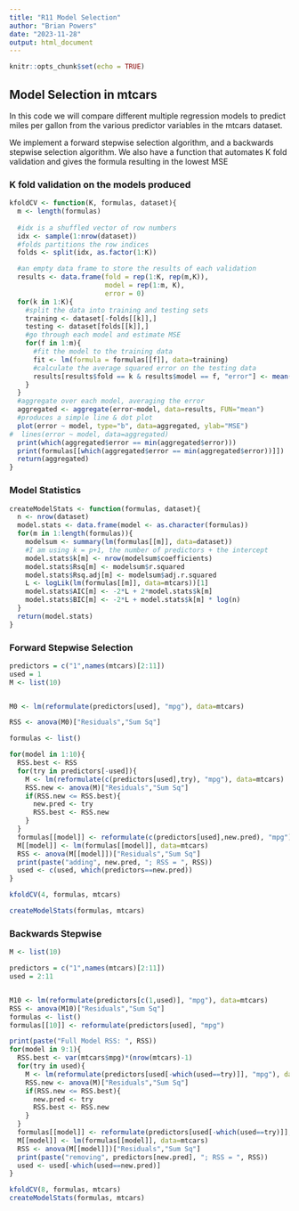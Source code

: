 ---
title: "R11 Model Selection"
author: "Brian Powers"
date: "2023-11-28"
output: html_document
---

```{r setup, include=FALSE}
knitr::opts_chunk$set(echo = TRUE)
```

## Model Selection in mtcars

In this code we will compare different multiple regression models to predict miles per gallon from the various predictor variables in the mtcars dataset.

We implement a forward stepwise selection algorithm, and a backwards stepwise selection algorithm. We also have a  function that automates K fold validation and gives the formula resulting in the lowest MSE


### K fold validation on the models produced

```{r, warning=FALSE}
kfoldCV <- function(K, formulas, dataset){
  m <- length(formulas)
  
  #idx is a shuffled vector of row numbers
  idx <- sample(1:nrow(dataset))
  #folds partitions the row indices
  folds <- split(idx, as.factor(1:K))

  #an empty data frame to store the results of each validation
  results <- data.frame(fold = rep(1:K, rep(m,K)),
                        model = rep(1:m, K),
                        error = 0)    
  for(k in 1:K){
    #split the data into training and testing sets
    training <- dataset[-folds[[k]],]
    testing <- dataset[folds[[k]],]
    #go through each model and estimate MSE
    for(f in 1:m){
      #fit the model to the training data
      fit <- lm(formula = formulas[[f]], data=training)
      #calculate the average squared error on the testing data
      results[results$fold == k & results$model == f, "error"] <- mean((predict(fit, newdata=testing)-testing$mpg)^2)
    }
  }
  #aggregate over each model, averaging the error
  aggregated <- aggregate(error~model, data=results, FUN="mean")
  #produces a simple line & dot plot
  plot(error ~ model, type="b", data=aggregated, ylab="MSE")
#  lines(error ~ model, data=aggregated)
  print(which(aggregated$error == min(aggregated$error)))
  print(formulas[[which(aggregated$error == min(aggregated$error))]])
  return(aggregated)
}
```


### Model Statistics

```{r}
createModelStats <- function(formulas, dataset){
  n <- nrow(dataset)
  model.stats <- data.frame(model <- as.character(formulas))
  for(m in 1:length(formulas)){
    modelsum <- summary(lm(formulas[[m]], data=dataset))
    #I am using k = p+1, the number of predictors + the intercept
    model.stats$k[m] <- nrow(modelsum$coefficients)
    model.stats$Rsq[m] <- modelsum$r.squared
    model.stats$Rsq.adj[m] <- modelsum$adj.r.squared
    L <- logLik(lm(formulas[[m]], data=mtcars))[1]
    model.stats$AIC[m] <- -2*L + 2*model.stats$k[m]
    model.stats$BIC[m] <- -2*L + model.stats$k[m] * log(n)
  }
  return(model.stats)  
}
```



### Forward Stepwise Selection

```{r}
predictors = c("1",names(mtcars)[2:11])
used = 1
M <- list(10)


M0 <- lm(reformulate(predictors[used], "mpg"), data=mtcars)

RSS <- anova(M0)["Residuals","Sum Sq"]

formulas <- list()

for(model in 1:10){
  RSS.best <- RSS
  for(try in predictors[-used]){
    M <- lm(reformulate(c(predictors[used],try), "mpg"), data=mtcars)
    RSS.new <- anova(M)["Residuals","Sum Sq"]
    if(RSS.new <= RSS.best){
      new.pred <- try
      RSS.best <- RSS.new
    }
  }
  formulas[[model]] <- reformulate(c(predictors[used],new.pred), "mpg")
  M[[model]] <- lm(formulas[[model]], data=mtcars) 
  RSS <- anova(M[[model]])["Residuals","Sum Sq"]
  print(paste("adding", new.pred, "; RSS = ", RSS))
  used <- c(used, which(predictors==new.pred))
}

kfoldCV(4, formulas, mtcars)

createModelStats(formulas, mtcars)
```





### Backwards Stepwise

```{r}
M <- list(10)

predictors = c("1",names(mtcars)[2:11])
used = 2:11


M10 <- lm(reformulate(predictors[c(1,used)], "mpg"), data=mtcars)
RSS <- anova(M10)["Residuals","Sum Sq"]
formulas <- list()
formulas[[10]] <- reformulate(predictors[used], "mpg")

print(paste("Full Model RSS: ", RSS))
for(model in 9:1){
  RSS.best <- var(mtcars$mpg)*(nrow(mtcars)-1)
  for(try in used){
    M <- lm(reformulate(predictors[used[-which(used==try)]], "mpg"), data=mtcars)
    RSS.new <- anova(M)["Residuals","Sum Sq"]
    if(RSS.new <= RSS.best){
      new.pred <- try
      RSS.best <- RSS.new
    }
  }
  formulas[[model]] <- reformulate(predictors[used[-which(used==try)]], "mpg")
  M[[model]] <- lm(formulas[[model]], data=mtcars) 
  RSS <- anova(M[[model]])["Residuals","Sum Sq"]
  print(paste("removing", predictors[new.pred], "; RSS = ", RSS))
  used <- used[-which(used==new.pred)]
}

kfoldCV(8, formulas, mtcars)
createModelStats(formulas, mtcars)

```


